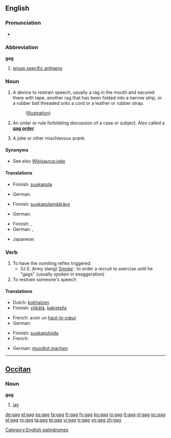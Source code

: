==English==

===Pronunciation===
* {{rhymes|æɡ}}

===Abbreviation===
'''gag'''
{{wikipedia|Group-specific_Antigen}}

# [[group specific antigens]]

===Noun===
{{en-noun}}

# A device to restrain speech, usually a rag in the mouth and secured there with tape, another rag that has been folded into a narrow strip, or a rubber ball threaded onto a cord or a leather or rubber strap.
#: ([[media:sp-t04.jpg|Illustration]])
# {{legal}} An order or rule forbidding discussion of a case or subject.  Also called a '''[[gag order]]'''.
# A joke or other mischievous prank.

====Synonyms====
* See also [[Wikisaurus:joke]]

====Translations====
{{trans-top|A device to restrain speech}}
* Finnish: [[suukapula]]
{{trans-mid}}
* German: {{t-|de|Knebel|m}}
{{trans-bottom}}

{{trans-top|An order or rule forbidding discussion of a case or subject}}
* Finnish: [[suukapulamääräys]]
{{trans-mid}}
* German: {{t-|de|Maulkorberlass|m}}
{{trans-bottom}}

{{trans-top|A joke or other mischievous prank}}
* Finnish: {{t+|fi|vitsi}}, {{t+|fi|pila}}
* German: {{t+|de|Witz|m}}, {{t+|de|Gag|m}}
{{trans-mid}}
* Japanese: {{t|ja|ギャグ|tr=gyagu|sc=Jpan}}
{{trans-bottom}}

===Verb===
{{en-verb|gags|gagging|gagged}}

# To have the vomiting reflex triggered.
#* (U.S. Army slang) [[smoke#Transitive_verb|Smoke]] : to order a recruit to exercise until he "gags" (usually spoken in exaggeration)
# To restrain someone's speech

====Translations====
{{trans-top|To have the vomiting reflex triggered}}
* Dutch: [[kokhalzen]]
* Finnish: [[yökätä]], [[kakistella]]
{{trans-mid}}
* French: avoir un [[haut-le-cœur]]
* German: {{t-|de|würgen}}
{{trans-bottom}}

{{trans-top|To restrain someone's speech}}
* Finnish: [[suukapuloida]]
* French: {{t+|fr|bâillonner}}
{{trans-mid}}
* German: [[mundtot machen]]
{{trans-bottom}}

[[Category:English palindromes]]

----

==[[Occitan]]==

===Noun===
'''gag''' {{m}}

# [[jay]]

[[de:gag]]
[[el:gag]]
[[es:gag]]
[[fa:gag]]
[[fr:gag]]
[[fy:gag]]
[[ko:gag]]
[[io:gag]]
[[lt:gag]]
[[nl:gag]]
[[oc:gag]]
[[pl:gag]]
[[ro:gag]]
[[ta:gag]]
[[te:gag]]
[[vi:gag]]
[[tr:gag]]
[[vo:gag]]
[[zh:gag]]